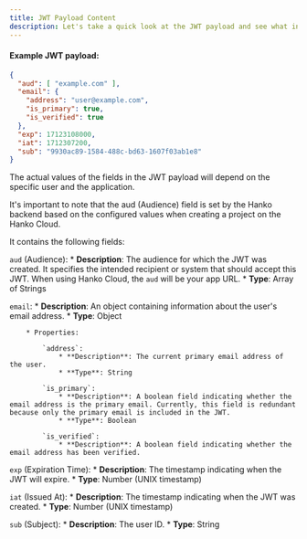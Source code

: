 ```yaml
---
title: JWT Payload Content
description: Let's take a quick look at the JWT payload and see what info it holds.
---
```


#### Example JWT payload:

```json
{
  "aud": [ "example.com" ],
  "email": {
    "address": "user@example.com",
    "is_primary": true,
    "is_verified": true
  },
  "exp": 17123108000,
  "iat": 1712307200,
  "sub": "9930ac89-1584-488c-bd63-1607f03ab1e8"
}
```

<Note>
  The actual values of the fields in the JWT payload will depend on the specific user and the application. 
  
  It's important to note that the aud (Audience) field is set by the Hanko backend based on the configured values when creating a project on the Hanko Cloud.
</Note>

It contains the following fields:

`aud` (Audience):
    * **Description**: The audience for which the JWT was created. It specifies the intended recipient or system that should accept this JWT. When using Hanko Cloud, the `aud` will be your app URL.
    * **Type**: Array of Strings

`email`:
    * **Description**: An object containing information about the user's email address.
    * **Type**: Object

        * Properties:

            `address`:
                * **Description**: The current primary email address of the user.
                * **Type**: String

            `is_primary`:
                * **Description**: A boolean field indicating whether the email address is the primary email. Currently, this field is redundant because only the primary email is included in the JWT.
                * **Type**: Boolean

            `is_verified`:
                * **Description**: A boolean field indicating whether the email address has been verified.

`exp` (Expiration Time):
    * **Description**: The timestamp indicating when the JWT will expire.
    * **Type**: Number (UNIX timestamp)

`iat` (Issued At):
    * **Description**: The timestamp indicating when the JWT was created.
    * **Type**: Number (UNIX timestamp)

`sub` (Subject):
    * **Description**: The user ID.
    * **Type**: String


